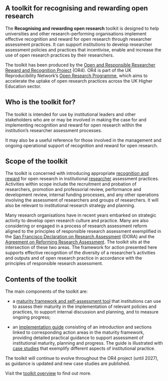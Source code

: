 
:::{.column-body-outset}
# A toolkit for recognising and rewarding open research 

The **Recognising and rewarding open research** toolkit is designed to help universities and other research-performing organisations implement effective recognition and reward for open research through researcher assessment practices. It can support institutions to develop researcher assessment policies and practices that incentivise, enable and increase the use of open research practices by their researchers. 

The toolkit has been produced by the [Open and Responsible Researcher Reward and Recognition Project](about.html) (OR4). OR4 is part of the UK Reproducibility Network’s [Open Research Programme](https://www.ukrn.org/open-research-programme/), which aims to accelerate the uptake of open research practices across the UK Higher Education sector.  

## Who is the toolkit for? 

The toolkit is intended for use by institutional leaders and other stakeholders who are or may be involved in making the case for and implementing recognition and reward for open research within the institution's researcher assessment processes. 

It may also be a useful reference for those involved in the management and ongoing operational support of recognition and reward for open research. 

## Scope of the toolkit 

The toolkit is concerned with introducing appropriate [recognition and reward](glossary.html#recognition-and-reward) for open research in institutional [researcher](glossary.html#researcher) assessment practices. Activities within scope include the recruitment and probation of researchers, promotion and professorial review, performance and development review, internal funding processes, and any other operations involving the assessment of researchers and groups of researchers. It will also be relevant to institutional research strategy and planning. 

Many research organisations have in recent years embarked on strategic activity to develop open research culture and practice. Many are also considering or engaged in a process of research assessment reform aligned to the principles of responsible research assessment exemplified in the [San Francisco Declaration on Research Assessment](https://sfdora.org/read/) (DORA) and the [Agreement on Reforming Research Assessment](https://coara.eu/agreement/the-agreement-full-text/). The toolkit sits at the intersection of these two areas. The framework for action presented here supports effective recognition of the diversity of a researcher's activities and outputs and of open research practice in accordance with the principles of responsible research assessment.  

## Contents of the toolkit 

The main components of the toolkit are: 

* a [maturity framework and self-assessment tool](maturity-framework.html) that institutions can use to assess their maturity in the implementation of relevant policies and practices, to support internal discussion and planning, and to measure ongoing progress; 

* an [implementation guide](guide-contents.html) consisting of an introduction and sections linked to corresponding action areas in the maturity framework, providing detailed practical guidance to support assessment of institutional maturity, planning and progress. The guide is illustrated with [case studies](case-studies.html) that exemplify different aspects of institutional practice. 

The toolkit will continue to evolve throughout the OR4 project (until 2027), as guidance is updated and new case studies are published. 

Visit the [toolkit overview](overview.html) to find out more. 
:::
